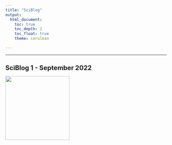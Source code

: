 ---
title: "SciBlog"
output: 
  html_document:
    toc: true
    toc_depth: 2
    toc_float: true
    theme: cerulean

---
<style type="text/css">
h1.title {
  font-size: 30px;
}

h1 { /* Header 1 */
  font-size: 20px
}
</style>
***
&NewLine;
&NewLine;
&NewLine;

# SciBlog 1 - September 2022

<a href="SciBlog 1_September 2022.pdf"><img src="SciBlog1.jpg" style="height:200px;"></a>



